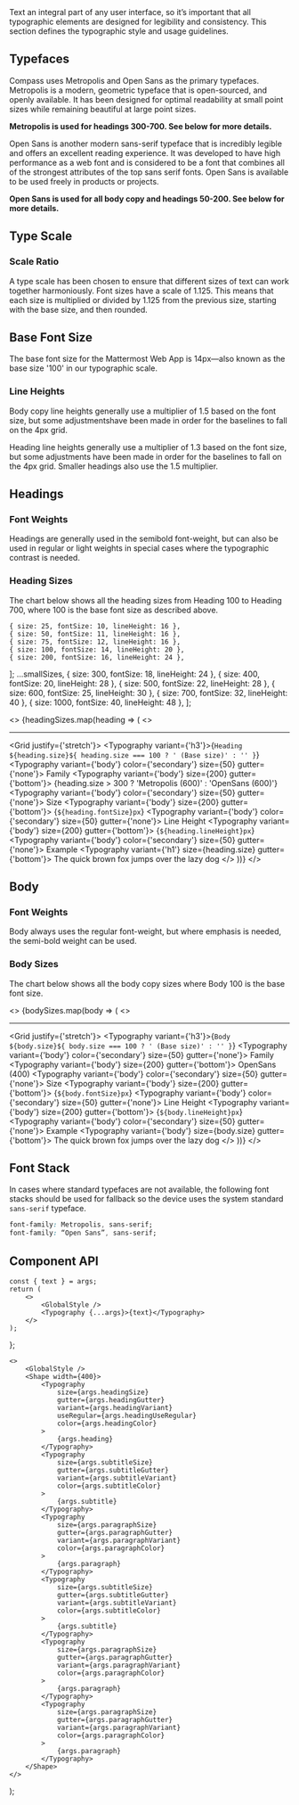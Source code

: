 

<Meta component={Typography} title="Foundations/Typography" />

<GlobalStyle />

<Title>Typography</Title>

<Subtitle>
    Text an integral part of any user interface, so it’s important that all typographic elements are designed for
    legibility and consistency. This section defines the typographic style and usage guidelines.
</Subtitle>

## Typefaces

Compass uses Metropolis and Open Sans as the primary typefaces. Metropolis is a modern, geometric typeface that is
open-sourced, and openly available. It has been designed for optimal readability at small point sizes while remaining
beautiful at large point sizes.

**Metropolis is used for headings 300-700. See below for more details.**

Open Sans is another modern sans-serif typeface that is incredibly legible and offers an excellent reading experience.
It was developed to have high performance as a web font and is considered to be a font that combines all of the
strongest attributes of the top sans serif fonts. Open Sans is available to be used freely in products or projects.

**Open Sans is used for all body copy and headings 50-200. See below for more details.**

## Type Scale

### Scale Ratio

A type scale has been chosen to ensure that different sizes of text can work together harmoniously. Font sizes have a
scale of 1.125. This means that each size is multiplied or divided by 1.125 from the previous size, starting with the
base size, and then rounded.

## Base Font Size

The base font size for the Mattermost Web App is 14px—also known as the base size '100' in our typographic scale.

### Line Heights

Body copy line heights generally use a multiplier of 1.5 based on the font size, but some adjustmentshave been made
in order for the baselines to fall on the 4px grid.

Heading line heights generally use a multiplier of 1.3 based on the font size, but some adjustments have been made in
order for the baselines to fall on the 4px grid. Smaller headings also use the 1.5 multiplier.

## Headings

### Font Weights

Headings are generally used in the semibold font-weight, but can also be used in regular or light weights in special
cases where the typographic contrast is needed.

### Heading Sizes

The chart below shows all the heading sizes from Heading 100 to Heading 700, where 100 is the base font size as
described above.

    { size: 25, fontSize: 10, lineHeight: 16 },
    { size: 50, fontSize: 11, lineHeight: 16 },
    { size: 75, fontSize: 12, lineHeight: 16 },
    { size: 100, fontSize: 14, lineHeight: 20 },
    { size: 200, fontSize: 16, lineHeight: 24 },
];
    ...smallSizes,
    { size: 300, fontSize: 18, lineHeight: 24 },
    { size: 400, fontSize: 20, lineHeight: 28 },
    { size: 500, fontSize: 22, lineHeight: 28 },
    { size: 600, fontSize: 25, lineHeight: 30 },
    { size: 700, fontSize: 32, lineHeight: 40 },
    { size: 1000, fontSize: 40, lineHeight: 48 },
];


<>
    {headingSizes.map(heading => (
        <>
            <hr />
            <Grid justify={'stretch'}>
                <Grid row>
                    <Typography variant={'h3'}>{`Heading ${heading.size}${
                        heading.size === 100 ? ' (Base size)' : ''
                    }`}</Typography>
                </Grid>
                <Grid row>
                    <Grid flex={3}>
                        <Typography variant={'body'} color={'secondary'} size={50} gutter={'none'}>
                            Family
                        </Typography>
                        <Typography variant={'body'} size={200} gutter={'bottom'}>
                            {heading.size > 300 ? 'Metropolis (600)' : 'OpenSans (600)'}
                        </Typography>
                    </Grid>
                    <Grid flex={2}>
                        <Typography variant={'body'} color={'secondary'} size={50} gutter={'none'}>
                            Size
                        </Typography>
                        <Typography variant={'body'} size={200} gutter={'bottom'}>
                            {`${heading.fontSize}px`}
                        </Typography>
                    </Grid>
                    <Grid flex={2}>
                        <Typography variant={'body'} color={'secondary'} size={50} gutter={'none'}>
                            Line Height
                        </Typography>
                        <Typography variant={'body'} size={200} gutter={'bottom'}>
                            {`${heading.lineHeight}px`}
                        </Typography>
                    </Grid>
                    <Grid flex={6}>
                        <Typography variant={'body'} color={'secondary'} size={50} gutter={'none'}>
                            Example
                        </Typography>
                        <Typography variant={'h1'} size={heading.size} gutter={'bottom'}>
                            The quick brown fox jumps over the lazy dog
                        </Typography>
                    </Grid>
                </Grid>
            </Grid>
        </>
    ))}
</>

## Body

### Font Weights

Body always uses the regular font-weight, but where emphasis is needed, the semi-bold weight can be used.

### Body Sizes

The chart below shows all the body copy sizes where Body 100 is the base font size.

<>
    {bodySizes.map(body => (
        <>
            <hr />
            <Grid justify={'stretch'}>
                <Grid row>
                    <Typography variant={'h3'}>{`Body ${body.size}${
                        body.size === 100 ? ' (Base size)' : ''
                    }`}</Typography>
                </Grid>
                <Grid row>
                    <Grid flex={3}>
                        <Typography variant={'body'} color={'secondary'} size={50} gutter={'none'}>
                            Family
                        </Typography>
                        <Typography variant={'body'} size={200} gutter={'bottom'}>
                            OpenSans (400)
                        </Typography>
                    </Grid>
                    <Grid flex={2}>
                        <Typography variant={'body'} color={'secondary'} size={50} gutter={'none'}>
                            Size
                        </Typography>
                        <Typography variant={'body'} size={200} gutter={'bottom'}>
                            {`${body.fontSize}px`}
                        </Typography>
                    </Grid>
                    <Grid flex={2}>
                        <Typography variant={'body'} color={'secondary'} size={50} gutter={'none'}>
                            Line Height
                        </Typography>
                        <Typography variant={'body'} size={200} gutter={'bottom'}>
                            {`${body.lineHeight}px`}
                        </Typography>
                    </Grid>
                    <Grid flex={6}>
                        <Typography variant={'body'} color={'secondary'} size={50} gutter={'none'}>
                            Example
                        </Typography>
                        <Typography variant={'body'} size={body.size} gutter={'bottom'}>
                            The quick brown fox jumps over the lazy dog
                        </Typography>
                    </Grid>
                </Grid>
            </Grid>
        </>
    ))}
</>

## Font Stack

In cases where standard typefaces are not available, the following font stacks should be used for fallback so the device
uses the system standard `sans-serif` typeface.

```css
font-family: Metropolis, sans-serif;
font-family: “Open Sans”, sans-serif;
```

## Component API

<ArgsTable of={Typography} />

    const { text } = args;
    return (
        <>
            <GlobalStyle />
            <Typography {...args}>{text}</Typography>
        </>
    );
};

    <>
        <GlobalStyle />
        <Shape width={400}>
            <Typography
                size={args.headingSize}
                gutter={args.headingGutter}
                variant={args.headingVariant}
                useRegular={args.headingUseRegular}
                color={args.headingColor}
            >
                {args.heading}
            </Typography>
            <Typography
                size={args.subtitleSize}
                gutter={args.subtitleGutter}
                variant={args.subtitleVariant}
                color={args.subtitleColor}
            >
                {args.subtitle}
            </Typography>
            <Typography
                size={args.paragraphSize}
                gutter={args.paragraphGutter}
                variant={args.paragraphVariant}
                color={args.paragraphColor}
            >
                {args.paragraph}
            </Typography>
            <Typography
                size={args.subtitleSize}
                gutter={args.subtitleGutter}
                variant={args.subtitleVariant}
                color={args.subtitleColor}
            >
                {args.subtitle}
            </Typography>
            <Typography
                size={args.paragraphSize}
                gutter={args.paragraphGutter}
                variant={args.paragraphVariant}
                color={args.paragraphColor}
            >
                {args.paragraph}
            </Typography>
            <Typography
                size={args.paragraphSize}
                gutter={args.paragraphGutter}
                variant={args.paragraphVariant}
                color={args.paragraphColor}
            >
                {args.paragraph}
            </Typography>
        </Shape>
    </>
);

<Canvas hidden>
    <Story
        name="Headings"
        args={{
            variant: 'h1',
            color: 'primary',
            size: 700,
            useRegular: false,
            text: 'Lorem ipsum dolor sit amet consetetur ...',
        }}
    >
        {Template.bind({})}
    </Story>
    <Story
        name="Paragraph"
        args={{
            variant: 'body',
            color: 'primary',
            size: 200,
            useRegular: false,
            text: 'Lorem ipsum dolor sit amet consetetur ...',
        }}
    >
        {Template.bind({})}
    </Story>
    <Story
        name="Text-Section"
        argTypes={{
            heading: { table: { disable: true } },
            headingSize: {
                control: {
                    type: 'select',
                    options: [25, 50, 75, 100, 200, 300, 400, 500, 600, 700, 1000],
                },
            },
            headingVariant: { control: { type: 'select', options: ['h1', 'h2', 'h3', 'h4', 'h5', 'h6'] } },
            headingGutter: { control: { type: 'radio', options: ['none', 'both', 'top', 'bottom'] } },
            headingColor: { control: { type: 'radio', options: ['primary', 'secondary'] } },
            subtitle: { table: { disable: true } },
            subtitleSize: {
                control: {
                    type: 'select',
                    options: [25, 50, 75, 100, 200, 300, 400, 500, 600, 700, 1000],
                },
            },
            subtitleVariant: { table: { disable: true } },
            subtitleGutter: { control: { type: 'radio', options: ['none', 'both', 'top', 'bottom'] } },
            subtitleColor: { control: { type: 'radio', options: ['primary', 'secondary'] } },
            paragraph: { table: { disable: true } },
            paragraphSize: { control: { type: 'select', options: [25, 50, 75, 100, 200, 300] } },
            paragraphVariant: { table: { disable: true } },
            paragraphGutter: { control: { type: 'radio', options: ['none', 'both', 'top', 'bottom'] } },
            paragraphColor: { control: { type: 'radio', options: ['primary', 'secondary'] } },
        }}
        args={{
            heading: 'Lorem ipsum dolor sit amet',
            headingSize: 500,
            headingVariant: 'h2',
            headingUseRegular: false,
            headingGutter: 'both',
            headingColor: 'primary',
            subtitle:
                'Lorem ipsum dolor sit amet, consetetur sadipscing elitr, sed diam nonumy eirmod tempor invidunt ut labore et dolore magna aliquyam erat, sed diam voluptua.',
            subtitleSize: 300,
            subtitleVariant: 'subtitle',
            subtitleGutter: 'both',
            subtitleColor: 'primary',
            paragraph:
                'Lorem ipsum dolor sit amet, consetetur sadipscing elitr, sed diam nonumy eirmod tempor invidunt ut labore et dolore magna aliquyam erat, sed diam voluptua. At vero eos et accusam et justo duo dolores et ea rebum. Stet clita kasd gubergren, no sea takimata sanctus est Lorem ipsum dolor sit amet. Lorem ipsum dolor sit amet, consetetur sadipscing elitr, sed diam nonumy eirmod tempor invidunt ut labore et dolore magna aliquyam erat, sed diam voluptua. At vero eos et accusam et justo duo dolores et ea rebum. Stet clita kasd gubergren, no sea takimata sanctus est Lorem ipsum dolor sit amet.',
            paragraphSize: 100,
            paragraphVariant: 'body',
            paragraphGutter: 'both',
            paragraphColor: 'primary',
        }}
    >
        {ParagraphTemplate.bind({})}
    </Story>
</Canvas>
